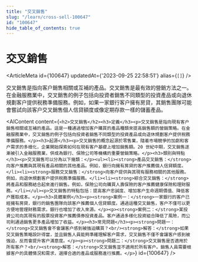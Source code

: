 ```yaml
---
title: "交叉銷售"
slug: "/learn/cross-sell-100647"
id: "100647"
hide_table_of_contents: true
---
```



# 交叉銷售

<ArticleMeta id={100647} updatedAt={'2023-09-25 22:58:51'} alias={`[]`} />
<div className='border-solid border-b border-t-0 my-4 border-[var(--ifm-color-gray-300)]' />

交叉銷售是指向客户銷售相關或互補的產品。交叉銷售是最有效的營銷方法之一。在金融服務業中，交叉銷售的例子包括向投資者銷售不同類型的投資產品或向退休規劃客户提供税務準備服務。例如，如果一家銀行客户擁有房貸，其銷售團隊可能會嘗試向該客户交叉銷售個人信貸額度或像定期存款一樣的儲蓄產品。

<AIContent content={`<h2>交叉銷售</h2><h3>定義</h3><p>交叉銷售是指向現有客户銷售相關或互補的產品。這是一種通過增加客户購買的產品種類來提高銷售額的營銷策略。在金融服務業中，交叉銷售的例子包括向投資者銷售不同類型的投資產品或向退休規劃客户提供税務準備服務。</p><h3>起源</h3><p>交叉銷售的概念起源於零售業，隨着市場競爭的加劇和客户需求的多樣化，企業開始探索如何在現有客户基礎上增加銷售額。20 世紀中期，交叉銷售逐漸被引入金融服務業，併成為銀行、保險公司等機構的重要營銷策略。</p><h3>類別與特點</h3><p>交叉銷售可以分為以下幾類：</p><ul><li><strong>產品交叉銷售：</strong>向客户推薦與其現有產品相關的其他產品。例如，銀行向擁有房貸的客户推薦個人信貸額度。</li><li><strong>服務交叉銷售：</strong>向客户提供與其現有服務相關的其他服務。例如，向退休規劃客户提供税務準備服務。</li><li><strong>綜合交叉銷售：</strong>將產品和服務結合起來進行銷售。例如，保險公司向購買人壽保險的客户推薦健康保險和理財服務。</li></ul><p>交叉銷售的特點包括：提高客户忠誠度、增加客户生命週期價值、降低客户獲取成本。</p><h3>具體案例</h3><p><strong>案例一：</strong>一家銀行的客户已經擁有房貸，銀行的銷售團隊向該客户推薦個人信貸額度。通過這種交叉銷售，客户不僅可以更方便地管理財務需求，銀行也增加了收入來源。</p><p><strong>案例二：</strong>某投資公司向其現有的股票投資客户推薦債券投資產品。客户通過多樣化投資組合降低了風險，而公司則通過銷售更多產品增加了收益。</p><h3>常見問題</h3><p><strong>問題一：</strong>交叉銷售會不會讓客户感到被強迫購買？<br/><strong>解答：</strong>如果交叉銷售策略設計得當，並且銷售人員能夠準確理解客户需求，交叉銷售不僅不會讓客户感到被強迫，反而會提升客户滿意度。</p><p><strong>問題二：</strong>交叉銷售是否適用於所有客户？<br/><strong>解答：</strong>交叉銷售並不適用於所有客户。銷售人員需要根據客户的具體情況和需求，選擇合適的產品或服務進行推薦。</p>`} id={100647} />

